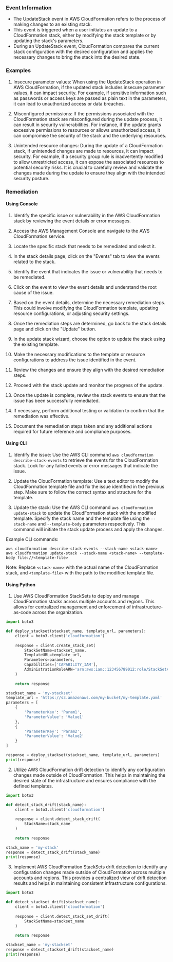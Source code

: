 
### Event Information

- The UpdateStack event in AWS CloudFormation refers to the process of making changes to an existing stack. 
- This event is triggered when a user initiates an update to a CloudFormation stack, either by modifying the stack template or by updating the stack's parameters. 
- During an UpdateStack event, CloudFormation compares the current stack configuration with the desired configuration and applies the necessary changes to bring the stack into the desired state.


### Examples

1. Insecure parameter values: When using the UpdateStack operation in AWS CloudFormation, if the updated stack includes insecure parameter values, it can impact security. For example, if sensitive information such as passwords or access keys are passed as plain text in the parameters, it can lead to unauthorized access or data breaches.

2. Misconfigured permissions: If the permissions associated with the CloudFormation stack are misconfigured during the update process, it can result in security vulnerabilities. For instance, if the update grants excessive permissions to resources or allows unauthorized access, it can compromise the security of the stack and the underlying resources.

3. Unintended resource changes: During the update of a CloudFormation stack, if unintended changes are made to resources, it can impact security. For example, if a security group rule is inadvertently modified to allow unrestricted access, it can expose the associated resources to potential security risks. It is crucial to carefully review and validate the changes made during the update to ensure they align with the intended security posture.

### Remediation

#### Using Console

1. Identify the specific issue or vulnerability in the AWS CloudFormation stack by reviewing the event details or error messages.

2. Access the AWS Management Console and navigate to the AWS CloudFormation service.

3. Locate the specific stack that needs to be remediated and select it.

4. In the stack details page, click on the "Events" tab to view the events related to the stack.

5. Identify the event that indicates the issue or vulnerability that needs to be remediated.

6. Click on the event to view the event details and understand the root cause of the issue.

7. Based on the event details, determine the necessary remediation steps. This could involve modifying the CloudFormation template, updating resource configurations, or adjusting security settings.

8. Once the remediation steps are determined, go back to the stack details page and click on the "Update" button.

9. In the update stack wizard, choose the option to update the stack using the existing template.

10. Make the necessary modifications to the template or resource configurations to address the issue identified in the event.

11. Review the changes and ensure they align with the desired remediation steps.

12. Proceed with the stack update and monitor the progress of the update.

13. Once the update is complete, review the stack events to ensure that the issue has been successfully remediated.

14. If necessary, perform additional testing or validation to confirm that the remediation was effective.

15. Document the remediation steps taken and any additional actions required for future reference and compliance purposes.

#### Using CLI

1. Identify the issue: Use the AWS CLI command `aws cloudformation describe-stack-events` to retrieve the events for the CloudFormation stack. Look for any failed events or error messages that indicate the issue.

2. Update the CloudFormation template: Use a text editor to modify the CloudFormation template file and fix the issue identified in the previous step. Make sure to follow the correct syntax and structure for the template.

3. Update the stack: Use the AWS CLI command `aws cloudformation update-stack` to update the CloudFormation stack with the modified template. Specify the stack name and the template file using the `--stack-name` and `--template-body` parameters respectively. This command will initiate the stack update process and apply the changes.

Example CLI commands:
```
aws cloudformation describe-stack-events --stack-name <stack-name>
aws cloudformation update-stack --stack-name <stack-name> --template-body file://<template-file>
```
Note: Replace `<stack-name>` with the actual name of the CloudFormation stack, and `<template-file>` with the path to the modified template file.

#### Using Python

1. Use AWS CloudFormation StackSets to deploy and manage CloudFormation stacks across multiple accounts and regions. This allows for centralized management and enforcement of infrastructure-as-code across the organization. 

```python
import boto3

def deploy_stackset(stackset_name, template_url, parameters):
    client = boto3.client('cloudformation')
    
    response = client.create_stack_set(
        StackSetName=stackset_name,
        TemplateURL=template_url,
        Parameters=parameters,
        Capabilities=['CAPABILITY_IAM'],
        AdministrationRoleARN='arn:aws:iam::123456789012:role/StackSetAdminRole'
    )
    
    return response

stackset_name = 'my-stackset'
template_url = 'https://s3.amazonaws.com/my-bucket/my-template.yaml'
parameters = [
    {
        'ParameterKey': 'Param1',
        'ParameterValue': 'Value1'
    },
    {
        'ParameterKey': 'Param2',
        'ParameterValue': 'Value2'
    }
]

response = deploy_stackset(stackset_name, template_url, parameters)
print(response)
```

2. Utilize AWS CloudFormation drift detection to identify any configuration changes made outside of CloudFormation. This helps in maintaining the desired state of the infrastructure and ensures compliance with the defined templates.

```python
import boto3

def detect_stack_drift(stack_name):
    client = boto3.client('cloudformation')
    
    response = client.detect_stack_drift(
        StackName=stack_name
    )
    
    return response

stack_name = 'my-stack'
response = detect_stack_drift(stack_name)
print(response)
```

3. Implement AWS CloudFormation StackSets drift detection to identify any configuration changes made outside of CloudFormation across multiple accounts and regions. This provides a centralized view of drift detection results and helps in maintaining consistent infrastructure configurations.

```python
import boto3

def detect_stackset_drift(stackset_name):
    client = boto3.client('cloudformation')
    
    response = client.detect_stack_set_drift(
        StackSetName=stackset_name
    )
    
    return response

stackset_name = 'my-stackset'
response = detect_stackset_drift(stackset_name)
print(response)
```

